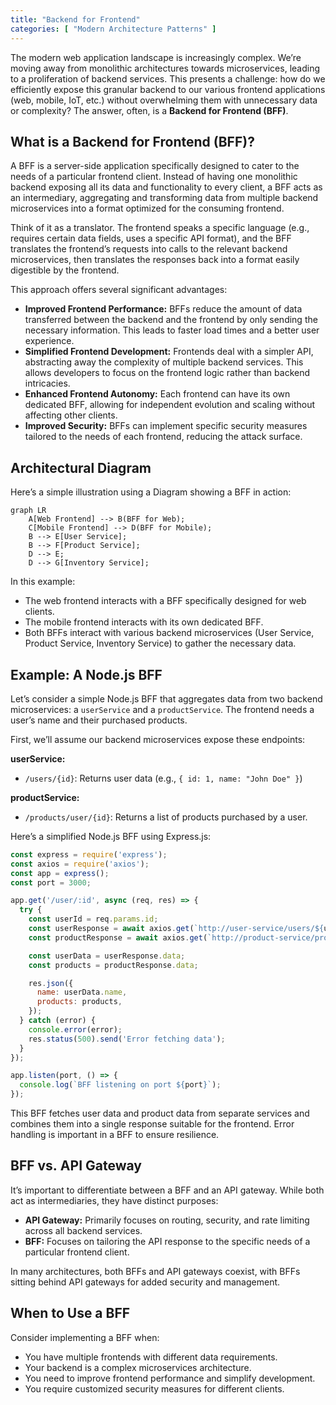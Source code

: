 ```yaml
---
title: "Backend for Frontend"
categories: [ "Modern Architecture Patterns" ]
---
```



The modern web application landscape is increasingly complex.  We're moving away from monolithic architectures towards microservices, leading to a proliferation of backend services.  This presents a challenge: how do we efficiently expose this granular backend to our various frontend applications (web, mobile, IoT, etc.) without overwhelming them with unnecessary data or complexity?  The answer, often, is a **Backend for Frontend (BFF)**.

## What is a Backend for Frontend (BFF)?

A BFF is a server-side application specifically designed to cater to the needs of a particular frontend client.  Instead of having one monolithic backend exposing all its data and functionality to every client, a BFF acts as an intermediary, aggregating and transforming data from multiple backend microservices into a format optimized for the consuming frontend.

Think of it as a translator.  The frontend speaks a specific language (e.g., requires certain data fields, uses a specific API format), and the BFF translates the frontend's requests into calls to the relevant backend microservices, then translates the responses back into a format easily digestible by the frontend.

This approach offers several significant advantages:

* **Improved Frontend Performance:** BFFs reduce the amount of data transferred between the backend and the frontend by only sending the necessary information.  This leads to faster load times and a better user experience.
* **Simplified Frontend Development:** Frontends deal with a simpler API, abstracting away the complexity of multiple backend services.
 This allows developers to focus on the frontend logic rather than backend intricacies.
* **Enhanced Frontend Autonomy:**  Each frontend can have its own dedicated BFF, allowing for independent evolution and scaling without affecting other clients.
* **Improved Security:**  BFFs can implement specific security measures tailored to the needs of each frontend, reducing the attack surface.


## Architectural Diagram

Here's a simple illustration using a Diagram showing a BFF in action:


```mermaid
graph LR
    A[Web Frontend] --> B(BFF for Web);
    C[Mobile Frontend] --> D(BFF for Mobile);
    B --> E[User Service];
    B --> F[Product Service];
    D --> E;
    D --> G[Inventory Service];
```

In this example:

* The web frontend interacts with a BFF specifically designed for web clients.
* The mobile frontend interacts with its own dedicated BFF.
* Both BFFs interact with various backend microservices (User Service, Product Service, Inventory Service) to gather the necessary data.


## Example:  A Node.js BFF

Let's consider a simple Node.js BFF that aggregates data from two backend microservices: a `userService` and a `productService`.  The frontend needs a user's name and their purchased products.

First, we'll assume our backend microservices expose these endpoints:

**userService:**

* `/users/{id}`: Returns user data (e.g., `{ id: 1, name: "John Doe" }`)

**productService:**

* `/products/user/{id}`: Returns a list of products purchased by a user.


Here's a simplified Node.js BFF using Express.js:

```javascript
const express = require('express');
const axios = require('axios');
const app = express();
const port = 3000;

app.get('/user/:id', async (req, res) => {
  try {
    const userId = req.params.id;
    const userResponse = await axios.get(`http://user-service/users/${userId}`);
    const productResponse = await axios.get(`http://product-service/products/user/${userId}`);

    const userData = userResponse.data;
    const products = productResponse.data;

    res.json({
      name: userData.name,
      products: products,
    });
  } catch (error) {
    console.error(error);
    res.status(500).send('Error fetching data');
  }
});

app.listen(port, () => {
  console.log(`BFF listening on port ${port}`);
});
```

This BFF fetches user data and product data from separate services and combines them into a single response suitable for the frontend.  Error handling is important in a BFF to ensure resilience.


## BFF vs. API Gateway

It's important to differentiate between a BFF and an API gateway. While both act as intermediaries, they have distinct purposes:

* **API Gateway:** Primarily focuses on routing, security, and rate limiting across all backend services.
* **BFF:** Focuses on tailoring the API response to the specific needs of a particular frontend client.

In many architectures, both BFFs and API gateways coexist, with BFFs sitting behind API gateways for added security and management.


## When to Use a BFF

Consider implementing a BFF when:

* You have multiple frontends with different data requirements.
* Your backend is a complex microservices architecture.
* You need to improve frontend performance and simplify development.
* You require customized security measures for different clients.




